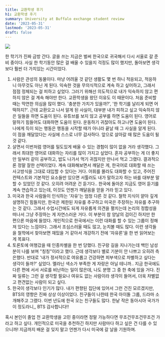 ```yaml
---
title: 교환학생 후기
h1: 교환학생 후기
summary: University at Buffalo exchange student review
date: '2023-05-31'
lastmod: '2023-05-31'
draft: false
---
```


![](/static/images/ex3.jpeg)

한 학기가 진짜 금방 간다. 글을 쓰는 지금은 벌써 한국으로 귀국해서 다시 서울로 갈 준비 중이다. 사실 한 학기동안 많은 걸 배울 수 있을지 걱정도 많이 했지만, 돌아보면 생각보다 훨씬 더 가치있는 시간이었다.

1. 사람은 관성의 동물이다. 마냥 어려울 것 같던 생활도 몇 번 하니 적응되고, 적응하니 아무것도 아닌 게 된다. 익숙한 것을 무의식적으로 계속 하고 싶어하고, 그래서 점점 정체되는 걸 피하고 싶었다. 그러기 위해선 의도적으로 내가 익숙하지 않고 편하지 않은 걸 계속 해야만 한다. 교환학생을 왔던 이유도 이 때문이다. 처음 준비할 때는 막연한 의심을 많이 했다. '충분한 가치가 있을까?', '한 학기를 날리게 되면 어떡하지?'. 근데 교환오고 나서 알게 된 사실이, 대부분 내가 피하고 싶고 익숙하지 않은 일들을 하면 도움이 된다. 유튜브를 보지 않고 공부를 하면 도움이 된다. 영어로 말하기 힘들어도 대화하면 도움이 된다. 운동하기 귀찮아도 하고나면 도움이 된다. 나에게 득이 되는 행동은 행동을 시작할 때가 아니라 끝날 때 그 사실을 알게 된다. 이 점을 깨달았다는 사실에 스스로 너무 감사하다. 앞으로 살아갈 때 많은 도움이 될 것 같다.
2. 살면서 이번처럼 영어를 밀도있게 배울 수 있는 경험이 많이 없을 거라 생각했다. 그래서 최대한 영어로 대화하는 자리를 많이 가지고 싶었다. 혼자 공부하는 게 더 좋지만 일부러 같이 공부하고, 밥도 나가서 먹기 귀찮지만 만나서 먹고 그랬다. 결과적으론 정말 잘한 선택이었다. 계속 대화해보면서 깨달은 게, 한국어로 대화할 때 쓰는 사고방식을 그대로 대입할 수 있다는 거다. 어휘를 몰라도 대화할 수 있고, 주어진 컨텍스트와 기본적인 요소들만 있으면 서툴러도 내가 말하고자 하는 바를 대부분 말할 수 있었던 것 같다. 오히려 어려운 건 듣기다.. 한국에 돌아온 지금도 영어 듣기를 계속 연습하고 있는데, 이것도 언젠가 깨달음을 얻을 거라 믿고 있다.
3. 미국과 한국 사람들이 인식하는 '자유'는 엄청 다른 것 같다. 철학 지식이 얕아 깊게 설명하긴 힘들지만, 한국은 제한된 자유를 추구하고 미국은 주장하는 자유를 추구하는 것 같다. 그래서 수업시간에도 되게 자유롭게 의견을 펼치는데 논리의 정합성을 떠나서 그냥 주장하는 게 자연스러운 거다. 이 부분이 참 양날의 검이긴 하지만 한 편으론 마음에 들었다. 개인적으로 한국에서는 이런 대화를 할 수 있는 그룹이 정해져 있다는 느낌이다. 그래서 조심스러울 때도 많고, 눈치볼 때도 많다. 이런 생각들을 철학에서 찾아보면 재밌을 거 같아서 개강하기 전에 '자유론'을 한 번 읽어보는 게 목표다.
4. 토론토에 여행갔을 때 인종차별을 한 번 당했다. 친구랑 길을 지나가는데 백인 남성분이 나를 보며 "칭칭"이라고 했다. 근데 생각보다 별로 기분이 안 나쁘고 오히려 측은했다. 반대로 '내가 정서적으로 여유롭고 건강하면 피부색으로 차별하고 싶다는 생각이 들까?' 싶었다. 멜라닌 색소가 부족한 게 자랑은 아닐 테니까.. 지금 한국에도 다른 편에 서서 서로를 비난하는 일이 많은데, 나도 분명 그 중 한 축에 있을 거다. 진짜 일류는 그런 걸 생각할 필요나 여유도 없는 사람이라 생각이 들어서, 더욱 차별없고 편견없는 사람이 되고 싶다.
5. 한국이 생각보다 인기가 많다. 내가 편향된 집단에 있어서 그런 건진 모르겠지만, BTS의 영향은 진짜 상상 이상이었다. 친구들이 나한테 한국 아이돌 그룹, 드라마 소개해주고 그랬다. 이번 년도에 한국 오는 친구들도 많다. 한낱 작은 동아시아 국가가 이 정도라니,, BTS 감사합니다!!

혹시 본인이 졸업 전 교환학생을 고민 중이라면 정말 가능하다면 무조건무조건무조건 가라고 하고 싶다. 개인적으로 미국을 추천하긴 하지만 사람마다 하고 싶은 건 다를 수 있으니까! 지금까지 배운 걸 잊지 말고 언젠가 다시 미국에 갈 날을 기원하며.

